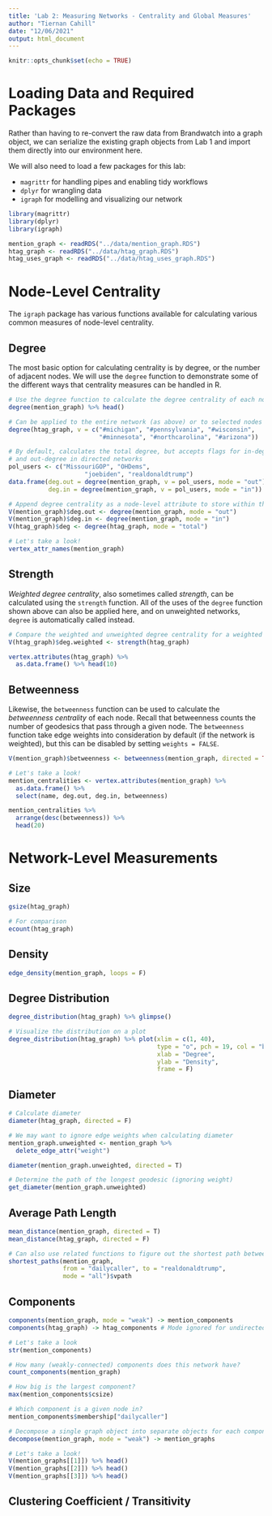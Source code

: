 ```yaml
---
title: 'Lab 2: Measuring Networks - Centrality and Global Measures'
author: "Tiernan Cahill"
date: "12/06/2021"
output: html_document
---
```


```r
knitr::opts_chunk$set(echo = TRUE)
```

# Loading Data and Required Packages
Rather than having to re-convert the raw data from Brandwatch into a graph object, we can serialize the existing graph objects from Lab 1 and import them directly into our environment here.

We will also need to load a few packages for this lab:

  - `magrittr` for handling pipes and enabling tidy workflows
  - `dplyr` for wrangling data
  - `igraph` for modelling and visualizing our network

```r
library(magrittr)
library(dplyr)
library(igraph)

mention_graph <- readRDS("../data/mention_graph.RDS")
htag_graph <- readRDS("../data/htag_graph.RDS")
htag_uses_graph <- readRDS("../data/htag_uses_graph.RDS")
```

# Node-Level Centrality
The `igraph` package has various functions available for calculating various common measures of node-level centrality.

## Degree
The most basic option for calculating centrality is by degree, or the number of adjacent nodes. We will use the `degree` function to demonstrate some of the different ways that centrality measures can be handled in R.
```r
# Use the degree function to calculate the degree centrality of each node
degree(mention_graph) %>% head()

# Can be applied to the entire network (as above) or to selected nodes
degree(htag_graph, v = c("#michigan", "#pennsylvania", "#wisconsin", 
                         "#minnesota", "#northcarolina", "#arizona"))

# By default, calculates the total degree, but accepts flags for in-degree
# and out-degree in directed networks
pol_users <- c("MissouriGOP", "OHDems",
                     "joebiden", "realdonaldtrump")
data.frame(deg.out = degree(mention_graph, v = pol_users, mode = "out"),
           deg.in = degree(mention_graph, v = pol_users, mode = "in"))
```

```r
# Append degree centrality as a node-level attribute to store within the graph object
V(mention_graph)$deg.out <- degree(mention_graph, mode = "out")
V(mention_graph)$deg.in <- degree(mention_graph, mode = "in")
V(htag_graph)$deg <- degree(htag_graph, mode = "total")

# Let's take a look!
vertex_attr_names(mention_graph)
```

## Strength
*Weighted degree centrality*, also sometimes called *strength*, can be calculated using the `strength` function. All of the uses of the `degree` function shown above can also be applied here, and on unweighted networks, `degree` is automatically called instead.

```r
# Compare the weighted and unweighted degree centrality for a weighted network
V(htag_graph)$deg.weighted <- strength(htag_graph)

vertex.attributes(htag_graph) %>%
  as.data.frame() %>% head(10)
```

## Betweenness
Likewise, the `betweenness` function can be used to calculate the *betweenness centrality* of each node. Recall that betweenness counts the number of geodesics that pass through a given node. The `betweenness` function take edge weights into consideration by default (if the network is weighted), but this can be disabled by setting `weights = FALSE`.

```r
V(mention_graph)$betweenness <- betweenness(mention_graph, directed = TRUE)

# Let's take a look!
mention_centralities <- vertex.attributes(mention_graph) %>% 
  as.data.frame() %>% 
  select(name, deg.out, deg.in, betweenness)

mention_centralities %>% 
  arrange(desc(betweenness)) %>%
  head(20)
```

# Network-Level Measurements

## Size
```r
gsize(htag_graph)

# For comparison
ecount(htag_graph)

```

## Density
```r
edge_density(mention_graph, loops = F)
```

## Degree Distribution
```r
degree_distribution(htag_graph) %>% glimpse()

# Visualize the distribution on a plot
degree_distribution(htag_graph) %>% plot(xlim = c(1, 40), 
                                         type = "o", pch = 19, col = "blue",
                                         xlab = "Degree", 
                                         ylab = "Density",
                                         frame = F)
```

## Diameter
```r
# Calculate diameter
diameter(htag_graph, directed = F)

# We may want to ignore edge weights when calculating diameter
mention_graph.unweighted <- mention_graph %>% 
  delete_edge_attr("weight")

diameter(mention_graph.unweighted, directed = T)

# Determine the path of the longest geodesic (ignoring weight)
get_diameter(mention_graph.unweighted)
```

## Average Path Length
```r
mean_distance(mention_graph, directed = T)
mean_distance(htag_graph, directed = F)

# Can also use related functions to figure out the shortest path between nodes
shortest_paths(mention_graph, 
               from = "dailycaller", to = "realdonaldtrump", 
               mode = "all")$vpath
```



## Components
```r
components(mention_graph, mode = "weak") -> mention_components
components(htag_graph) -> htag_components # Mode ignored for undirected graphs

# Let's take a look
str(mention_components)

# How many (weakly-connected) components does this network have?
count_components(mention_graph)

# How big is the largest component?
max(mention_components$csize)

# Which component is a given node in?
mention_components$membership["dailycaller"]
```
```r
# Decompose a single graph object into separate objects for each component
decompose(mention_graph, mode = "weak") -> mention_graphs

# Let's take a look!
V(mention_graphs[[1]]) %>% head()
V(mention_graphs[[2]]) %>% head()
V(mention_graphs[[3]]) %>% head()
```

## Clustering Coefficient / Transitivity
```r
```
